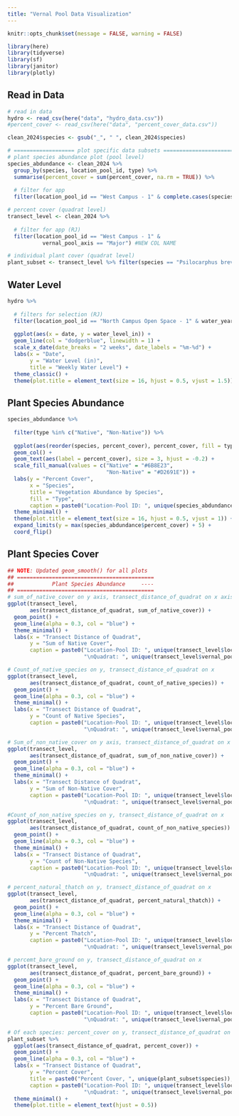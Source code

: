 ```yaml
---
title: "Vernal Pool Data Visualization"
---
```


```r
knitr::opts_chunk$set(message = FALSE, warning = FALSE)
```

```r
library(here)
library(tidyverse)
library(sf)
library(janitor)
library(plotly)

```

## Read in Data
```r
# read in data
hydro <- read_csv(here("data", "hydro_data.csv")) 
#percent_cover <- read_csv(here("data", "percent_cover_data.csv"))

clean_2024$species <- gsub("_", " ", clean_2024$species)

# =================== plot specific data subsets ======================
# plant species abundance plot (pool level)
species_abdundance <- clean_2024 %>% 
  group_by(species, location_pool_id, type) %>% 
  summarise(percent_cover = sum(percent_cover, na.rm = TRUE)) %>% 
  
  # filter for app
  filter(location_pool_id == "West Campus - 1" & complete.cases(species) & species != "unlisted")

# percent cover (quadrat level)
transect_level <- clean_2024 %>%
  
  # filter for app (RJ)
  filter(location_pool_id == "West Campus - 1" & 
           vernal_pool_axis == "Major") #NEW COL NAME

# individual plant cover (quadrat level)
plant_subset <- transect_level %>% filter(species == "Psilocarphus brevissimus") #filter for app

```

## Water Level
```r
hydro %>% 
  
  # filters for selection (RJ)
  filter(location_pool_id == "North Campus Open Space - 1" & water_year == 2019) %>% 
  
  ggplot(aes(x = date, y = water_level_in)) +
  geom_line(col = "dodgerblue", linewidth = 1) +
  scale_x_date(date_breaks = "2 weeks", date_labels = "%m-%d") + 
  labs(x = "Date", 
       y = "Water Level (in)", 
       title = "Weekly Water Level") +
  theme_classic() +
  theme(plot.title = element_text(size = 16, hjust = 0.5, vjust = 1.5))


```

## Plant Species Abundance
```r
species_abdundance %>% 
  
  filter(type %in% c("Native", "Non-Native")) %>% 
  
  ggplot(aes(reorder(species, percent_cover), percent_cover, fill = type)) +
  geom_col() +
  geom_text(aes(label = percent_cover), size = 3, hjust = -0.2) +
  scale_fill_manual(values = c("Native" = "#6B8E23",
                               "Non-Native" = "#D2691E")) +
  labs(y = "Percent Cover", 
       x = "Species",
       title = "Vegetation Abundance by Species",
       fill = "Type",
       caption = paste0("Location-Pool ID: ", unique(species_abdundance$location_pool_id))) +
  theme_minimal() +
  theme(plot.title = element_text(size = 16, hjust = 0.5, vjust = 1)) +
  expand_limits(y = max(species_abdundance$percent_cover) + 5) +
  coord_flip()

```


## Plant Species Cover
```r
## NOTE: Updated geom_smooth() for all plots
## ===========================================
##            Plant Species Abundance     ----
## ===========================================
# sum_of_native_cover on y axis, transect_distance_of_quadrat on x axis
ggplot(transect_level,
       aes(transect_distance_of_quadrat, sum_of_native_cover)) +
  geom_point() +
  geom_line(alpha = 0.3, col = "blue") +
  theme_minimal() +
  labs(x = "Transect Distance of Quadrat",
       y = "Sum of Native Cover",
       caption = paste0("Location-Pool ID: ", unique(transect_level$location_pool_id),
                        "\nQuadrat: ", unique(transect_level$vernal_pool_axis)))

# Count_of_native_species on y, transect_distance_of_quadrat on x
ggplot(transect_level,
       aes(transect_distance_of_quadrat, count_of_native_species)) +
  geom_point() +
  geom_line(alpha = 0.3, col = "blue") +
  theme_minimal() +
  labs(x = "Transect Distance of Quadrat",
       y = "Count of Native Species",
       caption = paste0("Location-Pool ID: ", unique(transect_level$location_pool_id),
                        "\nQuadrat: ", unique(transect_level$vernal_pool_axis)))

# Sum_of_non_native_cover on y axis, transect_distance_of_quadrat on x axis
ggplot(transect_level,
       aes(transect_distance_of_quadrat, sum_of_non_native_cover)) +
  geom_point() +
  geom_line(alpha = 0.3, col = "blue") +
  theme_minimal() +
  labs(x = "Transect Distance of Quadrat",
       y = "Sum of Non-Native Cover",
       caption = paste0("Location-Pool ID: ", unique(transect_level$location_pool_id),
                        "\nQuadrat: ", unique(transect_level$vernal_pool_axis)))

#Count_of_non_native_species on y, transect_distance_of_quadrat on x
ggplot(transect_level,
       aes(transect_distance_of_quadrat, count_of_non_native_species)) +
  geom_point() +
  geom_line(alpha = 0.3, col = "blue") +
  theme_minimal() +
  labs(x = "Transect Distance of Quadrat",
       y = "Count of Non-Native Species",
       caption = paste0("Location-Pool ID: ", unique(transect_level$location_pool_id),
                        "\nQuadrat: ", unique(transect_level$vernal_pool_axis)))

# percent_natural_thatch on y, transect_distance_of_quadrat on x
ggplot(transect_level,
       aes(transect_distance_of_quadrat, percent_natural_thatch)) +
  geom_point() +
  geom_line(alpha = 0.3, col = "blue") +
  theme_minimal() +
  labs(x = "Transect Distance of Quadrat",
       y = "Percent Thatch",
       caption = paste0("Location-Pool ID: ", unique(transect_level$location_pool_id),
                        "\nQuadrat: ", unique(transect_level$vernal_pool_axis)))

# percemt_bare_ground on y, transect_distance_of_quadrat on x
ggplot(transect_level,
       aes(transect_distance_of_quadrat, percent_bare_ground)) +
  geom_point() +
  geom_line(alpha = 0.3, col = "blue") +
  theme_minimal() +
  labs(x = "Transect Distance of Quadrat",
       y = "Percent Bare Ground",
       caption = paste0("Location-Pool ID: ", unique(transect_level$location_pool_id),
                        "\nQuadrat: ", unique(transect_level$vernal_pool_axis)))

# Of each species: percent_cover on y, transect_distance_of_quadrat on x (should be able to toggle by species and by transect axis)
plant_subset %>% 
  ggplot(aes(transect_distance_of_quadrat, percent_cover)) +
  geom_point() +
  geom_line(alpha = 0.3, col = "blue") +
  labs(x = "Transect Distance of Quadrat",
       y = "Percent Cover",
       title = paste0("Percent Cover, ", unique(plant_subset$species)),
       caption = paste0("Location-Pool ID: ", unique(transect_level$location_pool_id),
                        "\nQuadrat: ", unique(transect_level$vernal_pool_axis))) +
  theme_minimal() +
  theme(plot.title = element_text(hjust = 0.5))
```


